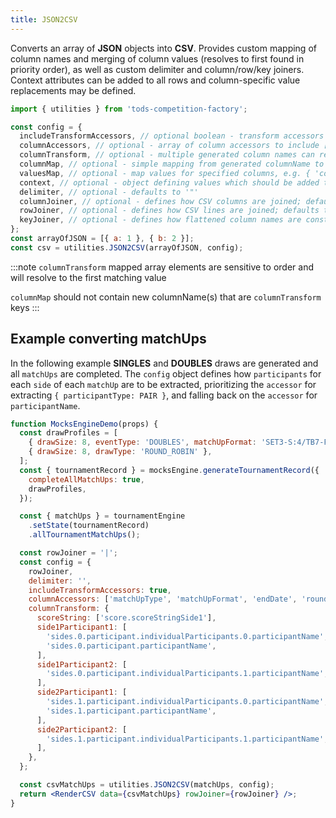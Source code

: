 ```yaml
---
title: JSON2CSV
---
```


Converts an array of **JSON** objects into **CSV**.
Provides custom mapping of column names and merging of column values (resolves to first found in priority order), as well as custom delimiter and column/row/key joiners.
Context attributes can be added to all rows and column-specific value replacements may be defined.

```js
import { utilities } from 'tods-competition-factory';

const config = {
  includeTransformAccessors, // optional boolean - transform accessors are included with columnAccessors
  columnAccessors, // optional - array of column accessors to include [ 'includeThis', 'andThis' ]
  columnTransform, // optional - multiple generated column names can resolve to a single custom column, e.g. { 'newColumnName': ['oldColumn1', 'oldColumn2' ]}
  columnMap, // optional - simple mapping from generated columnName to custom columnName, e.g. { 'columnName': 'newColumnName' }
  valuesMap, // optional - map values for specified columns, e.g. { 'columnName': { 'value': 'mappedValue '}}
  context, // optional - object defining values which should be added to all rows, e.g. { 'columnName': 'columnValue '}
  delimiter, // optional - defaults to '"'
  columnJoiner, // optional - defines how CSV columns are joined; defaults to ','
  rowJoiner, // optional - defines how CSV lines are joined; defaults to '\r\n'
  keyJoiner, // optional - defines how flattened column names are constructed; defaults to '.'
};
const arrayOfJSON = [{ a: 1 }, { b: 2 }];
const csv = utilities.JSON2CSV(arrayOfJSON, config);
```

:::note
`columnTransform` mapped array elements are sensitive to order and will resolve to the first matching value

`columnMap` should not contain new columnName(s) that are `columnTransform` keys
:::

## Example converting matchUps

In the following example **SINGLES** and **DOUBLES** draws are generated and all `matchUps` are completed.
The `config` object defines how `participants` for each `side` of each `matchUp` are to be extracted,
prioritizing the `accessor` for extracting `{ participantType: PAIR }`, and falling back on the `accessor` for `participantName`.

```jsx live
function MocksEngineDemo(props) {
  const drawProfiles = [
    { drawSize: 8, eventType: 'DOUBLES', matchUpFormat: 'SET3-S:4/TB7-F:TB10' },
    { drawSize: 8, drawType: 'ROUND_ROBIN' },
  ];
  const { tournamentRecord } = mocksEngine.generateTournamentRecord({
    completeAllMatchUps: true,
    drawProfiles,
  });

  const { matchUps } = tournamentEngine
    .setState(tournamentRecord)
    .allTournamentMatchUps();

  const rowJoiner = '|';
  const config = {
    rowJoiner,
    delimiter: '',
    includeTransformAccessors: true,
    columnAccessors: ['matchUpType', 'matchUpFormat', 'endDate', 'roundName'],
    columnTransform: {
      scoreString: ['score.scoreStringSide1'],
      side1Participant1: [
        'sides.0.participant.individualParticipants.0.participantName',
        'sides.0.participant.participantName',
      ],
      side1Participant2: [
        'sides.0.participant.individualParticipants.1.participantName',
      ],
      side2Participant1: [
        'sides.1.participant.individualParticipants.0.participantName',
        'sides.1.participant.participantName',
      ],
      side2Participant2: [
        'sides.1.participant.individualParticipants.1.participantName',
      ],
    },
  };

  const csvMatchUps = utilities.JSON2CSV(matchUps, config);
  return <RenderCSV data={csvMatchUps} rowJoiner={rowJoiner} />;
}
```
